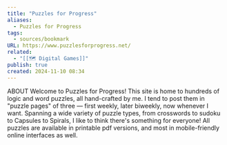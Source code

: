```yaml
---
title: "Puzzles for Progress"
aliases:
  - Puzzles for Progress
tags:
  - sources/bookmark
URL: https://www.puzzlesforprogress.net/
related:
  - "[[🗺️ Digital Games]]"
publish: true
created: 2024-11-10 08:34
---
```



ABOUT
Welcome to Puzzles for Progress! This site is home to hundreds of logic and word puzzles, all hand-crafted by me. I tend to post them in "puzzle pages" of three — first weekly, later biweekly, now whenever I want. Spanning a wide variety of puzzle types, from crosswords to sudoku to Capsules to Spirals, I like to think there's something for everyone! All puzzles are available in printable pdf versions, and most in mobile-friendly online interfaces as well. 

